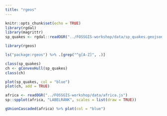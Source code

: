 ```yaml
---
title: "rgeos"
---
```


```r
knitr::opts_chunk$set(echo = TRUE)
library(rgdal)
library(magrittr)
sp_quakes <- rgdal::readOGR("../FOSSGIS-workshop/data/sp_quakes.geojson", "OGRGeoJSON")
```

```r
library(rgeos)

ls("package:rgeos") %>% .[grep("^g[A-Z]", .)]

class(sp_quakes)
ch <- gConvexHull(sp_quakes)
class(ch)

plot(sp_quakes, col = "blue")
plot(ch, add = TRUE)

africa <- readOGR("../FOSSGIS-workshop/data/africa.js")
sp::spplot(africa, "LABELRANK", scales = list(draw = TRUE))

gUnionCascaded(africa) %>% plot(col = "blue")
```